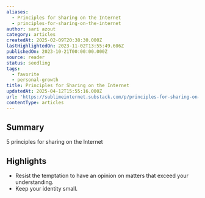 ```yaml
---
aliases:
  - Principles for Sharing on the Internet
  - principles-for-sharing-on-the-internet
author: sari azout
category: articles
createdAt: 2025-02-09T20:38:30.000Z
lastHighlightedOn: 2023-11-02T13:55:49.606Z
publishedOn: 2023-10-21T00:00:00.000Z
source: reader
status: seedling
tags:
  - favorite
  - personal-growth
title: Principles for Sharing on the Internet
updatedAt: 2025-04-12T15:55:16.000Z
url: 'https://sublimeinternet.substack.com/p/principles-for-sharing-on-the-internet'
contentType: articles
---
```

## Summary

5 principles for sharing on the Internet

## Highlights

- Resist the temptation to have an opinion on matters that exceed your understanding.
- Keep your identity small.
